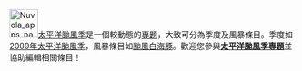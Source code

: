 [[File:Nuvola_apps_package_editors.png|50px]][[太平洋颱風季|太平洋颱風季]]是一個較動態的[[Wikipedia:专题|專題]]，大致可分為季度及風暴條目。季度如[[2009年太平洋颱風季|2009年太平洋颱風季]]，風暴條目如[[颱風白海豚|颱風白海豚]]。歡迎您參與'''[[WikiProject:太平洋颱風季|太平洋颱風季專題]]'''並協助編輯相關條目！